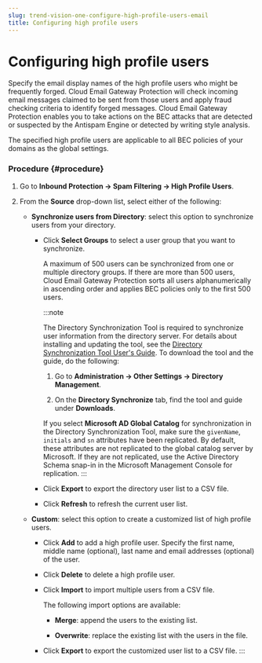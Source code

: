 ```yaml
---
slug: trend-vision-one-configure-high-profile-users-email
title: Configuring high profile users
---
```

# Configuring high profile users

Specify the email display names of the high profile users who might be frequently forged. Cloud Email Gateway Protection will check incoming email messages claimed to be sent from those users and apply fraud checking criteria to identify forged messages. Cloud Email Gateway Protection enables you to take actions on the BEC attacks that are detected or suspected by the Antispam Engine or detected by writing style analysis.

The specified high profile users are applicable to all BEC policies of your domains as the global settings.

### Procedure {#procedure}

1.  Go to **Inbound Protection → Spam Filtering → High Profile Users**.

2.  From the **Source** drop-down list, select either of the following:

    - **Synchronize users from Directory**: select this option to synchronize users from your directory.

      - Click **Select Groups** to select a user group that you want to synchronize.

        A maximum of 500 users can be synchronized from one or multiple directory groups. If there are more than 500 users, Cloud Email Gateway Protection sorts all users alphanumerically in ascending order and applies BEC policies only to the first 500 users.

        :::note

        The Directory Synchronization Tool is required to synchronize user information from the directory server. For details about installing and updating the tool, see the [Directory Synchronization Tool User's Guide](https://docs.trendmicro.com/all/ent/tmems/vAll/en-us/Directory%20Synchronization%20Tool%20Users%20Guide.pdf). To download the tool and the guide, do the following:

        1.  Go to **Administration → Other Settings → Directory Management**.

        2.  On the **Directory Synchronize** tab, find the tool and guide under **Downloads**.

        If you select **Microsoft AD Global Catalog** for synchronization in the Directory Synchronization Tool, make sure the `givenName`, `initials` and `sn` attributes have been replicated. By default, these attributes are not replicated to the global catalog server by Microsoft. If they are not replicated, use the Active Directory Schema snap-in in the Microsoft Management Console for replication.
        :::

      - Click **Export** to export the directory user list to a CSV file.

      - Click **Refresh** to refresh the current user list.

    - **Custom**: select this option to create a customized list of high profile users.

      - Click **Add** to add a high profile user. Specify the first name, middle name (optional), last name and email addresses (optional) of the user.

      - Click **Delete** to delete a high profile user.

      - Click **Import** to import multiple users from a CSV file.

        The following import options are available:

        - **Merge**: append the users to the existing list.

        - **Overwrite**: replace the existing list with the users in the file.

      - Click **Export** to export the customized user list to a CSV file.
:::
